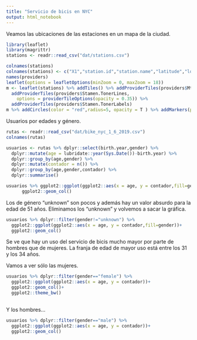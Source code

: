 ```yaml
---
title: "Servicio de bicis en NYC"
output: html_notebook
---
```


Veamos las ubicaciones de las estaciones en un mapa de la ciudad.

```r
library(leaflet)
library(magrittr)
stations <- readr::read_csv("dat/stations.csv")

colnames(stations)
colnames(stations) <- c("X1","station.id","station.name","latitude","longitude")
names(providers)
leaflet(options = leafletOptions(minZoom = 0, maxZoom = 18))
m <- leaflet(stations) %>% addTiles() %>% addProviderTiles(providers$MtbMap) %>%
  addProviderTiles(providers$Stamen.TonerLines,
    options = providerTileOptions(opacity = 0.35)) %>%
  addProviderTiles(providers$Stamen.TonerLabels) 
m %>% addCircles(color = "red",radius=5, opacity = T ) %>% addMarkers(popup = ~htmltools::htmlEscape(station.name)) 

```

Usuarios por edades y género.

```r
rutas <- readr::read_csv("dat/bike_nyc_1_6_2019.csv")
colnames(rutas)

usuarios <- rutas %>% dplyr::select(birth.year,gender) %>% 
  dplyr::mutate(age = lubridate::year(Sys.Date())-birth.year) %>% 
  dplyr::group_by(age,gender) %>% 
  dplyr::mutate(contador = n()) %>% 
  dplyr::group_by(age,gender,contador) %>% 
  dplyr::summarise()

usuarios %>% ggplot2::ggplot(ggplot2::aes(x = age, y = contador,fill=gender))+
      ggplot2::geom_col()


```

Los de género "unknown" son pocos y además hay un valor absurdo para la edad de 51 años.
Eliminamos los "unknown" y volvemos a sacar la gráfica.

```r
usuarios %>% dplyr::filter(gender!="unknown") %>% 
  ggplot2::ggplot(ggplot2::aes(x = age, y = contador,fill=gender))+
  ggplot2::geom_col()
```

Se ve que hay un uso del servicio de bicis mucho mayor por parte de hombres que de mujeres.
La franja de edad de mayor uso está entre los 31 y los 34 años.

Vamos a ver sólo las mujeres.

```r
usuarios %>% dplyr::filter(gender=="female") %>% 
  ggplot2::ggplot(ggplot2::aes(x = age, y = contador))+
  ggplot2::geom_col()+
  ggplot2::theme_bw()
  
```

Y los hombres...

```r
usuarios %>% dplyr::filter(gender=="male") %>% 
  ggplot2::ggplot(ggplot2::aes(x = age, y = contador))+
  ggplot2::geom_col()
```

